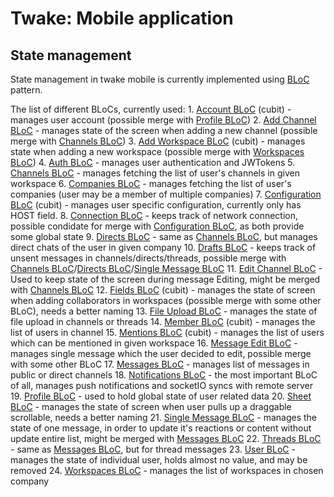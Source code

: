 = Twake: Mobile application =

== State management == 

State management in twake mobile is currently
implemented using [[https://bloclibrary.dev/|BLoC]] pattern.  

The list of different BLoCs, currently used:
1. [[Account BLoC]] (cubit) - manages user account (possible merge with [[Profile BLoC]])
2. [[Add Channel BLoC]] - manages state of the screen when adding a new channel (possible merge with [[Channels BLoC]])
3. [[Add Workspace BLoC]] (cubit) - manages state when adding a new workspace (possible merge with [[Workspaces BLoC]])
4. [[Auth BLoC]] - manages user authentication and JWTokens
5. [[Channels BLoC]] - manages fetching the list of user's channels in given workspace
6. [[Companies BLoC]] - manages fetching the list of user's companies (user may be a member of multiple companies)
7. [[Configuration BLoC]] (cubit) - manages user specific configuration, currently only has HOST field.
8. [[Connection BLoC]] - keeps track of network connection, possible condidate for merge with [[Configuration BLoC]], as both provide some global state
9. [[Directs BLoC]] - same as [[Channels BLoC]], but manages direct chats of the user in given company
10. [[Drafts BLoC]] - keeps track of unsent messages in channels/directs/threads, possible merge with [[Channels BLoC]]/[[Directs BLoC]]/[[Single Message BLoC]]
11. [[Edit Channel BLoC]] - Used to keep state of the screen during message Editing, might be merged with [[Channels BLoC]]
12. [[Fields BLoC]] (cubit) - manages the state of screen when adding collaborators in workspaces (possible merge with some other BLoC), needs a better naming
13. [[File Upload BLoC]] - manages the state of file upload in channels or threads 
14. [[Member BLoC]] (cubit) - manages the list of users in channel
15. [[Mentions BLoC]] (cubit) - manages the list of users which can be mentioned in given workspace
16. [[Message Edit BLoC]] - manages single message which the user decided to edit, possible merge with some other BLoC
17. [[Messages BLoC]] - manages list of messages in public or direct channels
18. [[Notifications BLoC]] - the most important BLoC of all, manages push notifications and socketIO syncs with remote server
19. [[Profile BLoC]] - used to hold global state of user related data
20. [[Sheet BLoC]] - manages the state of screen when user pulls up a draggable scrollable, needs a better naming
21. [[Single Message BLoC]] - manages the state of one message, in order to update it's reactions or content without update entire list, might be merged with [[Messages BLoC]]
22. [[Threads BLoC]] - same as [[Messages BLoC]], but for thread messages
23. [[User BLoC]] - manages the state of individual user, holds almost no value, and may be removed
24. [[Workspaces BLoC]] - manages the list of workspaces in chosen company

